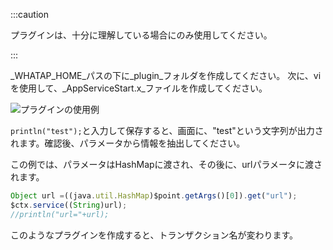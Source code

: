 :::caution

プラグインは、十分に理解している場合にのみ使用してください。

:::

_WHATAP_HOME_パスの下に_plugin_フォルダを作成してください。 次に、viを使用して、_AppServiceStart.x_ファイルを作成してください。

![プラグインの使用例](https://img.whatap.io/media/agent_python/data/app_start_plug.png)

`println("test");`と入力して保存すると、画面に、"test"という文字列が出力されます。確認後、パラメータから情報を抽出してください。 

この例では、パラメータはHashMapに渡され、その後に、urlパラメータに渡されます。

```javascript title=JAVA
Object url =((java.util.HashMap)$point.getArgs()[0]).get("url");
$ctx.service((String)url);
//println("url="+url);
```

このようなプラグインを作成すると、トランザクション名が変わります。
